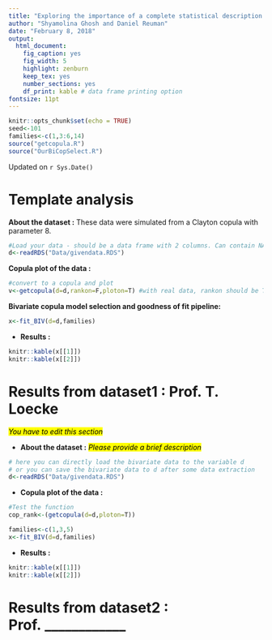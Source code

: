 ---
title: "Exploring the importance of a complete statistical description of dependence in ecology and evolution"
author: "Shyamolina Ghosh and Daniel Reuman"
date: "February 8, 2018"
output: 
  html_document:
    fig_caption: yes
    fig_width: 5
    highlight: zenburn
    keep_tex: yes
    number_sections: yes
    df_print: kable # data frame printing option
fontsize: 11pt
---

```{r setup, include=FALSE}
knitr::opts_chunk$set(echo = TRUE)
seed<-101
families<-c(1,3:6,14)
source("getcopula.R")
source("OurBiCopSelect.R")
```

Updated on `r Sys.Date()`

# Template analysis

**About the dataset :** These data were simulated from a Clayton copula with parameter 8.

```{r load_data_test, echo=F}
#Load your data - should be a data frame with 2 columns. Can contain NAs.
d<-readRDS("Data/givendata.RDS")
```

**Copula plot of the data :**
```{r rankandplot_test, echo=F, cache=T, cache.extra=list(d)}
#convert to a copula and plot
v<-getcopula(d=d,rankon=F,ploton=T) #with real data, rankon should be T
```

**Bivariate copula model selection and goodness of fit pipeline:**
```{r bivmodselect_test, echo=F, cache=T, cache.extra=list(seed,d)}
x<-fit_BIV(d=d,families)
```

* **Results :**
```{r restest, echo=F}
knitr::kable(x[[1]])
knitr::kable(x[[2]])
```





# Results from dataset1 : Prof. T. Loecke
<mark>*You have to edit this section*</mark>

* **About the dataset :** <mark>*Please provide a brief description*</mark>

```{r loaddata1, echo=F}
# here you can directly load the bivariate data to the variable d
# or you can save the bivariate data to d after some data extraction
d<-readRDS("Data/givendata.RDS")
```

* **Copula plot of the data :**
```{r callingcode1, echo=F, cache=T, cache.extra=list(d)}
#Test the function
cop_rank<-(getcopula(d=d,ploton=T))

families<-c(1,3,5)
x<-fit_BIV(d=d,families)
```

* **Results :**
```{r res1, echo=F}
knitr::kable(x[[1]])
knitr::kable(x[[2]])
```


# Results from dataset2 : Prof. ____________